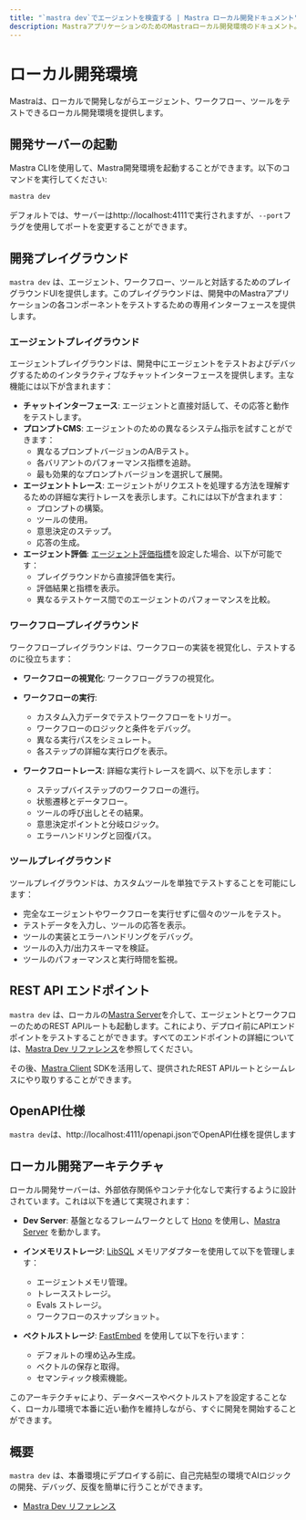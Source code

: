 ```yaml
---
title: "`mastra dev`でエージェントを検査する | Mastra ローカル開発ドキュメント"
description: MastraアプリケーションのためのMastraローカル開発環境のドキュメント。
---
```


# ローカル開発環境

Mastraは、ローカルで開発しながらエージェント、ワークフロー、ツールをテストできるローカル開発環境を提供します。

<YouTube id="spGlcTEjuXY" />

## 開発サーバーの起動

Mastra CLIを使用して、Mastra開発環境を起動することができます。以下のコマンドを実行してください:

```bash
mastra dev
```

デフォルトでは、サーバーはhttp://localhost:4111で実行されますが、`--port`フラグを使用してポートを変更することができます。

## 開発プレイグラウンド

`mastra dev` は、エージェント、ワークフロー、ツールと対話するためのプレイグラウンドUIを提供します。このプレイグラウンドは、開発中のMastraアプリケーションの各コンポーネントをテストするための専用インターフェースを提供します。

### エージェントプレイグラウンド

エージェントプレイグラウンドは、開発中にエージェントをテストおよびデバッグするためのインタラクティブなチャットインターフェースを提供します。主な機能には以下が含まれます：

- **チャットインターフェース**: エージェントと直接対話して、その応答と動作をテストします。
- **プロンプトCMS**: エージェントのための異なるシステム指示を試すことができます：
  - 異なるプロンプトバージョンのA/Bテスト。
  - 各バリアントのパフォーマンス指標を追跡。
  - 最も効果的なプロンプトバージョンを選択して展開。
- **エージェントトレース**: エージェントがリクエストを処理する方法を理解するための詳細な実行トレースを表示します。これには以下が含まれます：
  - プロンプトの構築。
  - ツールの使用。
  - 意思決定のステップ。
  - 応答の生成。
- **エージェント評価**: [エージェント評価指標](/docs/evals/overview)を設定した場合、以下が可能です：
  - プレイグラウンドから直接評価を実行。
  - 評価結果と指標を表示。
  - 異なるテストケース間でのエージェントのパフォーマンスを比較。

### ワークフロープレイグラウンド

ワークフロープレイグラウンドは、ワークフローの実装を視覚化し、テストするのに役立ちます：

- **ワークフローの視覚化**: ワークフローグラフの視覚化。

- **ワークフローの実行**:
  - カスタム入力データでテストワークフローをトリガー。
  - ワークフローのロジックと条件をデバッグ。
  - 異なる実行パスをシミュレート。
  - 各ステップの詳細な実行ログを表示。

- **ワークフロートレース**: 詳細な実行トレースを調べ、以下を示します：
  - ステップバイステップのワークフローの進行。
  - 状態遷移とデータフロー。
  - ツールの呼び出しとその結果。
  - 意思決定ポイントと分岐ロジック。
  - エラーハンドリングと回復パス。

### ツールプレイグラウンド

ツールプレイグラウンドは、カスタムツールを単独でテストすることを可能にします：

- 完全なエージェントやワークフローを実行せずに個々のツールをテスト。
- テストデータを入力し、ツールの応答を表示。
- ツールの実装とエラーハンドリングをデバッグ。
- ツールの入力/出力スキーマを検証。
- ツールのパフォーマンスと実行時間を監視。

## REST API エンドポイント

`mastra dev` は、ローカルの[Mastra Server](/docs/deployment/server)を介して、エージェントとワークフローのためのREST APIルートも起動します。これにより、デプロイ前にAPIエンドポイントをテストすることができます。すべてのエンドポイントの詳細については、[Mastra Dev リファレンス](/docs/reference/cli/dev#routes)を参照してください。

その後、[Mastra Client](/docs/deployment/client) SDKを活用して、提供されたREST APIルートとシームレスにやり取りすることができます。

## OpenAPI仕様

`mastra dev`は、http://localhost:4111/openapi.jsonでOpenAPI仕様を提供します

## ローカル開発アーキテクチャ

ローカル開発サーバーは、外部依存関係やコンテナ化なしで実行するように設計されています。これは以下を通じて実現されます：

- **Dev Server**: 基盤となるフレームワークとして [Hono](https://hono.dev) を使用し、[Mastra Server](/docs/deployment/server) を動かします。

- **インメモリストレージ**: [LibSQL](https://libsql.org/) メモリアダプターを使用して以下を管理します：
  - エージェントメモリ管理。
  - トレースストレージ。
  - Evals ストレージ。
  - ワークフローのスナップショット。

- **ベクトルストレージ**: [FastEmbed](https://github.com/qdrant/fastembed) を使用して以下を行います：
  - デフォルトの埋め込み生成。
  - ベクトルの保存と取得。
  - セマンティック検索機能。

このアーキテクチャにより、データベースやベクトルストアを設定することなく、ローカル環境で本番に近い動作を維持しながら、すぐに開発を開始することができます。

## 概要

`mastra dev` は、本番環境にデプロイする前に、自己完結型の環境でAIロジックの開発、デバッグ、反復を簡単に行うことができます。

- [Mastra Dev リファレンス](../reference/cli/dev.mdx)

